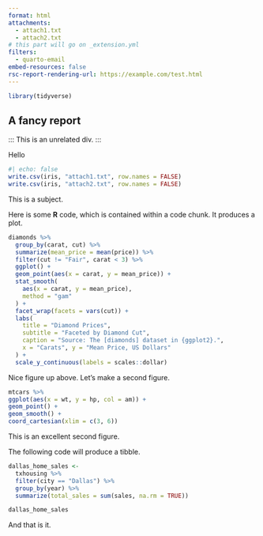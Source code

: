 ```yaml
---
format: html
attachments:
  - attach1.txt
  - attach2.txt
# this part will go on _extension.yml
filters:
  - quarto-email
embed-resources: false
rsc-report-rendering-url: https://example.com/test.html
---
```


```r
library(tidyverse)
```

## A fancy report

:::
This is an unrelated div.
:::


Hello

```r
#| echo: false
write.csv(iris, "attach1.txt", row.names = FALSE)
write.csv(iris, "attach2.txt", row.names = FALSE)
```

::: {.email}

::: {.subject}
This is a subject.
:::

Here is some **R** code, which is contained within a code chunk. It produces a plot.

```r

diamonds %>%
  group_by(carat, cut) %>%
  summarize(mean_price = mean(price)) %>%
  filter(cut != "Fair", carat < 3) %>%
  ggplot() +
  geom_point(aes(x = carat, y = mean_price)) +
  stat_smooth(
    aes(x = carat, y = mean_price),
    method = "gam"
  ) +
  facet_wrap(facets = vars(cut)) +
  labs(
    title = "Diamond Prices",
    subtitle = "Faceted by Diamond Cut",
    caption = "Source: The [diamonds] dataset in {ggplot2}.",
    x = "Carats", y = "Mean Price, US Dollars"
  ) +
  scale_y_continuous(labels = scales::dollar)
```

Nice figure up above. Let's make a second figure.

```r
mtcars %>%
ggplot(aes(x = wt, y = hp, col = am)) +
geom_point() +
geom_smooth() +
coord_cartesian(xlim = c(3, 6))
```

This is an excellent second figure.

The following code will produce a tibble.

```r
dallas_home_sales <- 
  txhousing %>%
  filter(city == "Dallas") %>%
  group_by(year) %>%
  summarize(total_sales = sum(sales, na.rm = TRUE))

dallas_home_sales
```

And that is it.

:::
